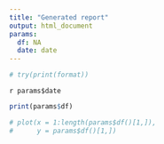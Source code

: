 ```yaml
---
title: "Generated report"
output: html_document
params:
  df: NA
  date: date
---
```


```r
# try(print(format))
```

`r params$date`


```r
print(params$df)
```

```r
# plot(x = 1:length(params$df()[1,]),
#      y = params$df()[1,])
```
